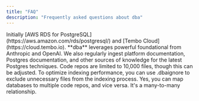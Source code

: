 ```yaml
---
title: "FAQ"
description: "Frequently asked questions about dba"
---
```


<AccordionGroup>
  <Accordion title="What managed Postgres providers do you support?">
    Initially [AWS RDS for PostgreSQL](https://aws.amazon.com/rds/postgresql/)
    and [Tembo Cloud](https://cloud.tembo.io).
  </Accordion>
  <Accordion title="How do you keep the AI models up-to-date with the latest documentation?">
    **dba** leverages powerful foundational from Anthropic and OpenAI. We also
    regularly ingest platform documentation, Postgres documentation, and other
    sources of knowledge for the latest Postgres techniques.
  </Accordion>
  <Accordion title="Are there size limits for code indexing?">
    Code repos are limited to 10,000 files, though this can be adjusted. To
    optimize indexing performance, you can use .dbaignore to exclude unnecessary
    files from the indexing process.
  </Accordion>
  <Accordion title="Can one database be linked to multipe code repos?">
    Yes, you can map databases to multiple code repos, and vice versa. It's a
    many-to-many relationship.
  </Accordion>
</AccordionGroup>

